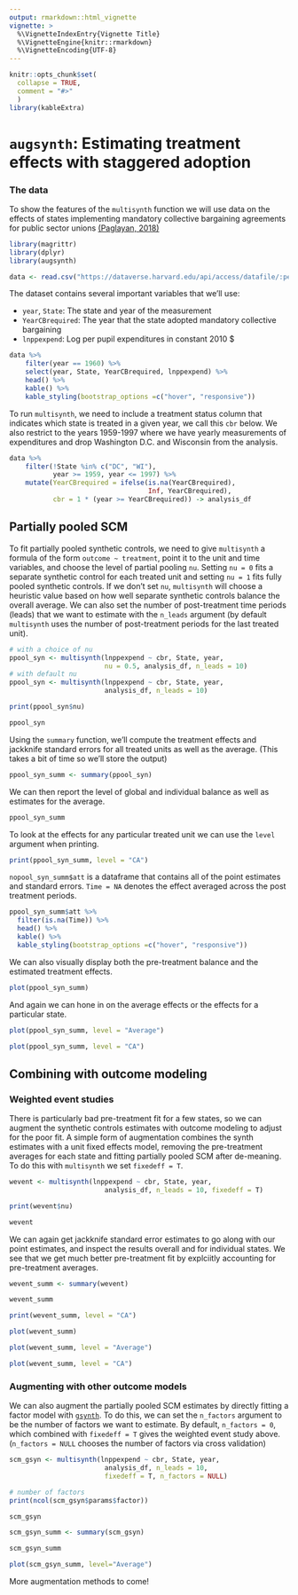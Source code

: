 ```yaml
---
output: rmarkdown::html_vignette
vignette: >
  %\VignetteIndexEntry{Vignette Title}
  %\VignetteEngine{knitr::rmarkdown}
  %\VignetteEncoding{UTF-8}
---
```


```r
knitr::opts_chunk$set(
  collapse = TRUE,
  comment = "#>"
  )
library(kableExtra)
```


# `augsynth`: Estimating treatment effects with staggered adoption

### The data

To show the features of the `multisynth` function we will use data on the effects of states implementing mandatory collective bargaining agreements for public sector unions [(Paglayan, 2018)](https://onlinelibrary.wiley.com/doi/full/10.1111/ajps.12388)

```r
library(magrittr)
library(dplyr)
library(augsynth)
```

```r
data <- read.csv("https://dataverse.harvard.edu/api/access/datafile/:persistentId?persistentId=doi:10.7910/DVN/WGWMAV/3UHTLP", sep="\t")
```

The dataset contains several important variables that we'll use:

- `year`, `State`: The state and year of the measurement
- `YearCBrequired`: The year that the state adopted mandatory collective bargaining
- `lnppexpend`: Log per pupil expenditures in constant 2010 $

```r
data %>% 
    filter(year == 1960) %>% 
    select(year, State, YearCBrequired, lnppexpend) %>%
    head() %>%
    kable() %>%
    kable_styling(bootstrap_options =c("hover", "responsive"))
```

To run `multisynth`, we need to include a treatment status column that indicates which state is treated in a given year, we call this `cbr` below. We also restrict to the years 1959-1997 where we have yearly measurements of expenditures and drop Washington D.C. and Wisconsin from the analysis.

```r
data %>%
    filter(!State %in% c("DC", "WI"),
           year >= 1959, year <= 1997) %>%
    mutate(YearCBrequired = ifelse(is.na(YearCBrequired), 
                                   Inf, YearCBrequired),
           cbr = 1 * (year >= YearCBrequired)) -> analysis_df
```

## Partially pooled SCM

To fit partially pooled synthetic controls, we need to give `multisynth` a formula of the form `outcome ~ treatment`, point it to the unit and time variables, and choose the level of partial pooling `nu`. Setting `nu = 0` fits a separate synthetic control for each treated unit and setting `nu = 1` fits fully pooled synthetic controls. If we don't set `nu`, `multisynth` will choose a heuristic value based on how well separate synthetic controls balance the overall average. We can also set the number of post-treatment time periods (leads) that we want to estimate with the `n_leads` argument (by default `multisynth` uses the number of post-treatment periods for the last treated unit).

```r
# with a choice of nu
ppool_syn <- multisynth(lnppexpend ~ cbr, State, year, 
                        nu = 0.5, analysis_df, n_leads = 10)
# with default nu
ppool_syn <- multisynth(lnppexpend ~ cbr, State, year, 
                        analysis_df, n_leads = 10)

print(ppool_syn$nu)

ppool_syn
```

Using the `summary` function, we'll compute the treatment effects and jackknife standard errors for all treated units as well as the average. (This takes a bit of time so we'll store the output)

```r
ppool_syn_summ <- summary(ppool_syn)
```

We can then report the level of global and individual balance as well as estimates for the average.

```r
ppool_syn_summ
```

To look at the effects for any particular treated unit we can use the `level` argument when printing.

```r
print(ppool_syn_summ, level = "CA")
```

`nopool_syn_summ$att` is a dataframe that contains all of the point estimates and standard errors. `Time = NA` denotes the effect averaged across the post treatment periods.

```r
ppool_syn_summ$att %>%
  filter(is.na(Time)) %>%
  head() %>%
  kable() %>%
  kable_styling(bootstrap_options =c("hover", "responsive"))
```

We can also visually display both the pre-treatment balance and the estimated treatment effects.

```r
plot(ppool_syn_summ)
```

And again we can hone in on the average effects or the effects for a particular state.

```r
plot(ppool_syn_summ, level = "Average")
```

```r
plot(ppool_syn_summ, level = "CA")
```


## Combining with outcome modeling

### Weighted event studies
There is particularly bad pre-treatment fit for a few states, so we can augment the synthetic controls estimates with outcome modeling to adjust for the poor fit. A simple form of augmentation combines the synth estimates with a unit fixed effects model, removing the pre-treatment averages for each state and fitting partially pooled SCM after de-meaning. To do this with `multisynth` we set `fixedeff = T`.

```r
wevent <- multisynth(lnppexpend ~ cbr, State, year, 
                        analysis_df, n_leads = 10, fixedeff = T)

print(wevent$nu)

wevent
```

We can again get jackknife standard error estimates to go along with our point estimates, and inspect the results overall and for individual states. We see that we get much better pre-treatment fit by explciitly accounting for pre-treatment averages.

```r
wevent_summ <- summary(wevent)
```

```r
wevent_summ
```

```r
print(wevent_summ, level = "CA")
```

```r
plot(wevent_summ)
```

```r
plot(wevent_summ, level = "Average")
```

```r
plot(wevent_summ, level = "CA")
```


### Augmenting with other outcome models

We can also augment the partially pooled SCM estimates by directly fitting a factor model with [`gsynth`](https://cran.r-project.org/web/packages/gsynth/gsynth.pdf). To do this, we can set the `n_factors` argument to be the number of factors we want to estimate. By default, `n_factors = 0`, which combined with `fixedeff = T` gives the weighted event study above. (`n_factors = NULL` chooses the number of factors via cross validation)

```r
scm_gsyn <- multisynth(lnppexpend ~ cbr, State, year,
                        analysis_df, n_leads = 10, 
                        fixedeff = T, n_factors = NULL)

# number of factors
print(ncol(scm_gsyn$params$factor))

scm_gsyn
```

```r
scm_gsyn_summ <- summary(scm_gsyn)

scm_gsyn_summ
```

```r
plot(scm_gsyn_summ, level="Average")
```


More augmentation methods to come!